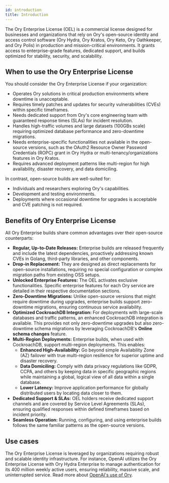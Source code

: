```yaml
---
id: introduction
title: Introduction
---
```


The Ory Enterprise License (OEL) is a commercial license designed for businesses and organizations that rely on Ory's open-source
identity and access control software (Ory Hydra, Ory Kratos, Ory Keto, Ory Oathkeeper, and Ory Polis) in production and
mission-critical environments. It grants access to enterprise-grade features, dedicated support, and builds optimized for
stability, security, and scalability.

## When to use the Ory Enterprise License

You should consider the Ory Enterprise License if your organization:

- Operates Ory solutions in critical production environments where downtime is unacceptable.
- Requires timely patches and updates for security vulnerabilities (CVEs) within specific timeframes.
- Needs dedicated support from Ory's core engineering team with guaranteed response times (SLAs) for incident resolution.
- Handles high-traffic volumes and large datasets (100GBs scale) requiring optimized database performance and zero-downtime
  migrations.
- Needs enterprise-specific functionalities not available in the open-source versions, such as the OAuth2 Resource Owner Password
  Credentials (ROPC) grant in Ory Hydra or multi-tenancy/organizations features in Ory Kratos.
- Requires advanced deployment patterns like multi-region for high availability, disaster recovery, and data domiciling.

In contrast, open-source builds are well-suited for:

- Individuals and researchers exploring Ory's capabilities.
- Development and testing environments.
- Deployments where occasional downtime for upgrades is acceptable and CVE patching is not required.

## Benefits of Ory Enterprise License

All Ory Enterprise builds share common advantages over their open-source counterparts:

- **Regular, Up-to-Date Releases:** Enterprise builds are released frequently and include the latest dependencies, proactively
  addressing known CVEs in Golang, third-party libraries, and other components.
- **Drop-in Replacement:** They are designed as direct replacements for open-source installations, requiring no special
  configuration or complex migration paths from existing OSS setups.
- **Unlocked Enterprise Features:** The OEL activates exclusive functionalities. Specific enterprise features for each Ory service
  are detailed in their respective documentation sections.
- **Zero-Downtime Migrations:** Unlike open-source versions that might require downtime during upgrades, enterprise builds support
  zero-downtime migrations, ensuring continuous service availability.
- **Optimized CockroachDB Integration:** For deployments with large-scale databases and traffic patterns, an enhanced CockroachDB
  integration is available. This provides not only zero-downtime upgrades but also zero-downtime schema migrations by leveraging
  CockroachDB's **Online schema changes** feature.
- **Multi-Region Deployments:** Enterprise builds, when used with CockroachDB, support multi-region deployments. This enables:
  - **Enhanced High-Availability:** Go beyond simple Availability Zone (AZ) failover with true multi-region resilience for
    superior uptime and disaster recovery.
  - **Data Domiciling:** Comply with data privacy regulations like GDPR, CCPA, and others by keeping data in specific geographic
    regions while maintaining a global, logical view of all data within a single database.
  - **Lower Latency:** Improve application performance for globally distributed users by locating data closer to them.
- **Dedicated Support & SLAs:** OEL holders receive dedicated support channels and are covered by Service Level Agreements (SLAs),
  ensuring qualified responses within defined timeframes based on incident priority.
- **Seamless Operation:** Running, configuring, and using enterprise builds follows the same familiar patterns as the open-source
  versions.

## Use cases

The Ory Enterprise License is leveraged by organizations requiring robust and scalable identity infrastructure. For instance,
OpenAI utilizes the Ory Enterprise License with Ory Hydra Enterprise to manage authentication for its 400 million weekly active
users, ensuring reliability, massive scale, and uninterrupted service. Read more about
[OpenAI's use of Ory](https://www.ory.sh/case-studies/openai).
